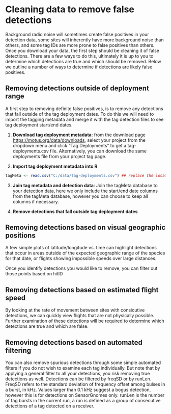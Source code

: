 # Cleaning data to remove false detections

Background radio noise will sometimes create false positives in your detection data, some sites will inherently have more background noise than others, and some tag IDs are more prone to false positives than others. Once you download your data, the first step should be cleaning it of false detections. There are a few ways to do this, ultimately it is up to you to determine which detections are true and which should be removed. Below we outline a number of ways to determine if detections are likely false positives.

## Removing detections outside of deployment range
A first step to removing definite false positives, is to remove any detections that fall outside of the tag deployment dates. To do this we will need to import the tagging metadata and merge it with the tag detection files to see tag deployment start/end dates.

1. **Download tag deployment metadata**: from the download page <https://motus.org/data/downloads>, select your project from the dropdown menu and click "Tag Deployments" to get a tag-deployments.csv file. Alternatively, you can download the same deployments file from your project tag page.

2. **Import tag deployment metadata into R**

```r

tagMeta <- read.csv("C:/data/tag-deployments.csv") ## replace the location with the file path where you saved the .csv file.

```

3. **Join tag metadata and detection data**: Join the tagMeta database to your detection data, here we only include the start/end date columns from the tagMeta database, however you can choose to keep all columns if necessary.

4. **Remove detections that fall outside tag deployment dates**

## Removing detections based on visual geographic positions
A few simple plots of latitude/longitude vs. time can highlight detections that occur in areas outside of the expected geographic range of the species for that date, or flights showing impossible speeds over large distances.

Once you identify detections you would like to remove, you can filter out those points based on hitID

## Removing detections based on estimated flight speed
By looking at the rate of movement between sites with consicutive detections, we can quickly view flights that are not physically possible.  Further examination of these detections will be required to determine which detections are true and which are false.

## Removing detections based on automated filtering
You can also remove spurious detections through some simple automated filters if you do not wish to examine each tag individually.  But note that by applying a general filter to all your detections, you risk removing true detections as well.  Detections can be filtered by freqSD or by runLen.  FreqSD refers to the standard deviation of frequency offset among bulses in a burst, in kHz.  Values larger than 0.1  kHz suggest a bogus detection, however this is for detections on SensorGnomes only.  runLen is the number of tag bursts in the current run, a run is defined as a group of consecutive detections of a tag detected on a receiver.




